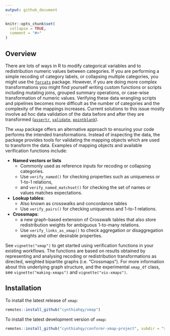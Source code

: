 ```yaml
---
output: github_document
---
```


<!-- README.md is generated from README.Rmd. Please edit that file -->

```r
knitr::opts_chunk$set(
  collapse = TRUE,
  comment = "#>"
)
```

## Overview

There are lots of ways in R to modify categorical variables and to redistribution numeric values between categories. If you are performing a simple recoding of category labels, or collapsing multiple categories, you might use the [`forcats`](https://github.com/tidyverse/forcats) package. However, if you are doing more complex transformations you might find yourself writing custom functions or scripts including mutating joins, grouped summary operations, or case-wise transformation of numeric values. Verifying these data wrangling scripts and pipelines becomes more difficult as the number of categories and the complexity of the mappings increases. Current solutions to this issue mostly involve ad hoc data validation of the data before and after they are transformed ([`assertr`](https://github.com/ropensci/assertr), [`validate`](https://data-cleaning.github.io/validate/), [`pointblank`](https://rich-iannone.github.io/pointblank/)).

The `xmap` package offers an alternative approach to ensuring your code performs the intended transformations. Instead of inspecting the data, the package provides tools for validating the mapping objects which are used to transform the data. Examples of mapping objects and available verification functions include:

-   **Named vectors or lists**
    -   Commonly used as reference inputs for recoding or collapsing categories.
    -   Use `verify_named()` for checking properties such as uniqueness or 1-to-1 relations,
    -   and `verify_named_matchset()` for checking the set of names or values matches expectations.
-   **Lookup tables**:
    -   Also known as crosswalks and concordance tables
    -   Use `verify_pairs()` for checking uniqueness and 1-to-1 relations.
-   **Crossmaps**:
    -   a new graph-based extension of Crosswalk tables that also store redistribution weights for ambiguous 1-to-many relations.
    -   Use `verify_links_as_xmap()` to check aggregation or disaggregation weights and other desirable properties.

See `vignette("xmap")` to get started using verification functions in your existing workflows. The functions are based on results obtained by representing and analysing recoding or redistribution transformations as directed, weighted bipartite graphs (i.e. "Crossmaps"). For more information about this underlying graph structure, and the experimental `xmap_df` class, see `vignette("making-xmaps")` and `vignette("vis-xmaps")`.

## Installation

To install the latest release of `xmap`:

``` r
remotes::install_github("cynthiahqy/xmap")
```

To install the latest development version of `xmap`:

``` r
remotes::install_github("cynthiahqy/conformr-xmap-project", subdir = "xmap")
```
